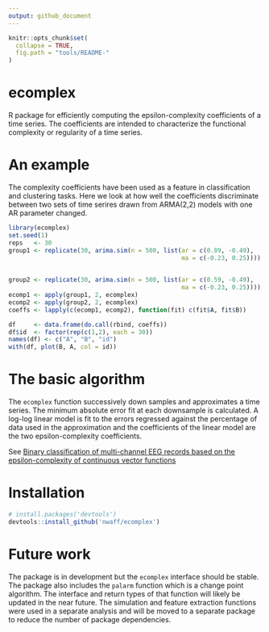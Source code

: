 ```yaml
---
output: github_document
---
```


```r
knitr::opts_chunk$set(
  collapse = TRUE,
  fig.path = "tools/README-"
)
```
<!-- Note: edits should be made in the READ.Rmd file -->

# ecomplex

R package for efficiently computing the epsilon-complexity coefficients of a time series. The coefficients are intended to characterize the functional complexity or regularity of a time series. 

# An example 

The complexity coefficients have been used as a feature in classification and clustering tasks. Here we look at how well the coefficients discriminate between two sets of time serires drawn from ARMA(2,2) models with one AR parameter changed.

```r
library(ecomplex)
set.seed(1)
reps   <- 30
group1 <- replicate(30, arima.sim(n = 500, list(ar = c(0.89, -0.49), 
                                                ma = c(-0.23, 0.25))))
         

group2 <- replicate(30, arima.sim(n = 500, list(ar = c(0.59, -0.49),
                                                ma = c(-0.23, 0.25))))
ecomp1 <- apply(group1, 2, ecomplex)
ecomp2 <- apply(group2, 2, ecomplex)
coeffs <- lapply(c(ecomp1, ecomp2), function(fit) c(fit$A, fit$B))

df     <- data.frame(do.call(rbind, coeffs))
df$id  <- factor(rep(c(1,2), each = 30))
names(df) <- c("A", "B", "id")
with(df, plot(B, A, col = id))

```

# The basic algorithm

The `ecomplex` function successively down samples and approximates a time series. The minimum absolute error fit at each downsample is calculated. A log-log linear model is fit to the errors regressed against the percentage of data used in the approximation and the coefficients of the linear model are the two epsilon-complexity coefficients. 

See [Binary classification of multi-channel EEG records based on the epsilon-complexity of continuous vector functions](https://arxiv.org/pdf/1610.01633.pdf)

# Installation

```r
# install.packages('devtools')
devtools::install_github('nwaff/ecomplex')
```
# Future work 

The package is in development but the `ecomplex` interface should be stable. The package also includes the `palarm` function which is a change point algorithm. The interface and return types of that function will likely be updated in the near future. The simulation and feature extraction functions were used in a separate analysis and will be moved to a separate package to reduce the number of package dependencies.